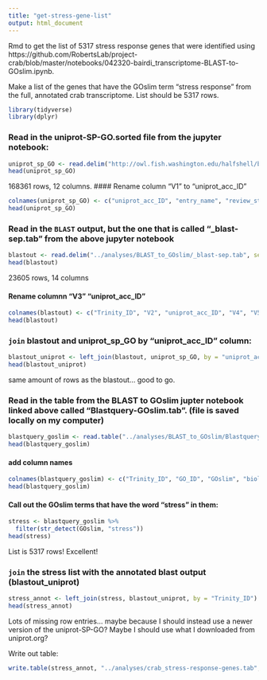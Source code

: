```yaml
---
title: "get-stress-gene-list"
output: html_document
---
```

Rmd to get the list of 5317 stress response genes that were identified using  https://github.com/RobertsLab/project-crab/blob/master/notebooks/042320-bairdi_transcriptome-BLAST-to-GOslim.ipynb.

Make a list of the genes that have the GOslim term "stress response" from the full, annotated crab transcriptome. List should be 5317 rows. 


```r
library(tidyverse)
library(dplyr)
```

### Read in the uniprot-SP-GO.sorted file from the jupyter notebook:
```r
uniprot_sp_GO <- read.delim("http://owl.fish.washington.edu/halfshell/bu-alanine-wd/17-07-20/uniprot-SP-GO.sorted", sep = '\t', header = FALSE)
head(uniprot_sp_GO)
```
168361 rows, 12 columns. 
#### Rename column "V1" to "uniprot_acc_ID"
```r
colnames(uniprot_sp_GO) <- c("uniprot_acc_ID", "entry_name", "review_status", "protein_name", "gene_name", "organism", "length", "V8", "V9", "V10", "V11", "gene_ontology_IDs")
head(uniprot_sp_GO)
```


### Read in the `BLAST` output, but the one that is called "_blast-sep.tab" from the above jupyter notebook
```r
blastout <- read.delim("../analyses/BLAST_to_GOslim/_blast-sep.tab", sep = '\t', header = FALSE)
head(blastout)
```
23605 rows, 14 columns

#### Rename columnn "V3" "uniprot_acc_ID"
```r
colnames(blastout) <- c("Trinity_ID", "V2", "uniprot_acc_ID", "V4", "V5", "V6", "V7", "V8", "V9", "V10", "V11", "V12", "V13", "V14")
head(blastout)
```

### `join` blastout and uniprot_sp_GO by "uniprot_acc_ID" column:
```r
blastout_uniprot <- left_join(blastout, uniprot_sp_GO, by = "uniprot_acc_ID")
head(blastout_uniprot)
```
same amount of rows as the blastout... good to go. 

### Read in the table from the BLAST to GOslim jupter notebook linked above called "Blastquery-GOslim.tab". (file is saved locally on my computer)
```r
blastquery_goslim <- read.table("../analyses/BLAST_to_GOslim/Blastquery-GOslim.tab", sep = '\t')
head(blastquery_goslim)
```
#### add column names
```r
colnames(blastquery_goslim) <- c("Trinity_ID", "GO_ID", "GOslim", "biological_process")
head(blastquery_goslim)
```

#### Call out the GOslim terms that have the word "stress" in them: 
```r
stress <- blastquery_goslim %>%
  filter(str_detect(GOslim, "stress"))
head(stress)
```

List is 5317 rows! Excellent!

### `join` the stress list with the annotated blast output (blastout_uniprot)
```r
stress_annot <- left_join(stress, blastout_uniprot, by = "Trinity_ID")
head(stress_annot)
```
Lots of missing row entries... maybe because I should instead use a newer version of the uniprot-SP-GO? Maybe I should use what I downloaded from uniprot.org?

Write out table:
```r
write.table(stress_annot, "../analyses/crab_stress-response-genes.tab", sep = '\t', quote = FALSE, row.names = FALSE)
```





